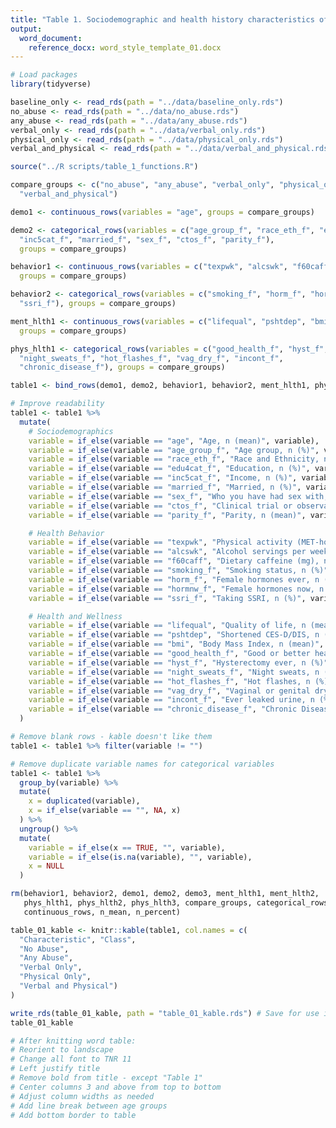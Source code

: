 ```yaml
---
title: "Table 1. Sociodemographic and health history characteristics of women participating in the WHI by abuse experience at baseline (N = 83,145)"
output:
  word_document:
    reference_docx: word_style_template_01.docx
---
```


```r
# Load packages
library(tidyverse)
```

```r
baseline_only <- read_rds(path = "../data/baseline_only.rds")
no_abuse <- read_rds(path = "../data/no_abuse.rds")
any_abuse <- read_rds(path = "../data/any_abuse.rds")
verbal_only <- read_rds(path = "../data/verbal_only.rds")
physical_only <- read_rds(path = "../data/physical_only.rds")
verbal_and_physical <- read_rds(path = "../data/verbal_and_physical.rds")
```

```r
source("../R scripts/table_1_functions.R")
```

```r
compare_groups <- c("no_abuse", "any_abuse", "verbal_only", "physical_only",
  "verbal_and_physical")

demo1 <- continuous_rows(variables = "age", groups = compare_groups)

demo2 <- categorical_rows(variables = c("age_group_f", "race_eth_f", "edu4cat_f",
  "inc5cat_f", "married_f", "sex_f", "ctos_f", "parity_f"),
  groups = compare_groups)

behavior1 <- continuous_rows(variables = c("texpwk", "alcswk", "f60caff"),
  groups = compare_groups)

behavior2 <- categorical_rows(variables = c("smoking_f", "horm_f", "hormnw_f",
  "ssri_f"), groups = compare_groups)

ment_hlth1 <- continuous_rows(variables = c("lifequal", "pshtdep", "bmi"),
  groups = compare_groups)

phys_hlth1 <- categorical_rows(variables = c("good_health_f", "hyst_f",
  "night_sweats_f", "hot_flashes_f", "vag_dry_f", "incont_f",
  "chronic_disease_f"), groups = compare_groups)

table1 <- bind_rows(demo1, demo2, behavior1, behavior2, ment_hlth1, phys_hlth1)

# Improve readability
table1 <- table1 %>%
  mutate(
    # Sociodemographics
    variable = if_else(variable == "age", "Age, n (mean)", variable),
    variable = if_else(variable == "age_group_f", "Age group, n (%)", variable),
    variable = if_else(variable == "race_eth_f", "Race and Ethnicity, n (%)", variable),
    variable = if_else(variable == "edu4cat_f", "Education, n (%)", variable),
    variable = if_else(variable == "inc5cat_f", "Income, n (%)", variable),
    variable = if_else(variable == "married_f", "Married, n (%)", variable),
    variable = if_else(variable == "sex_f", "Who you have had sex with, n (%)", variable),
    variable = if_else(variable == "ctos_f", "Clinical trial or observational study, n (%)", variable),
    variable = if_else(variable == "parity_f", "Parity, n (mean)", variable),

    # Health Behavior
    variable = if_else(variable == "texpwk", "Physical activity (MET-hours/week), n (mean)", variable),
    variable = if_else(variable == "alcswk", "Alcohol servings per week, n (mean)", variable),
    variable = if_else(variable == "f60caff", "Dietary caffeine (mg), n (mean)", variable),
    variable = if_else(variable == "smoking_f", "Smoking status, n (%)", variable),
    variable = if_else(variable == "horm_f", "Female hormones ever, n (%)", variable),
    variable = if_else(variable == "hormnw_f", "Female hormones now, n (%)", variable),
    variable = if_else(variable == "ssri_f", "Taking SSRI, n (%)", variable),

    # Health and Wellness
    variable = if_else(variable == "lifequal", "Quality of life, n (mean)", variable),
    variable = if_else(variable == "pshtdep", "Shortened CES-D/DIS, n (mean)", variable),
    variable = if_else(variable == "bmi", "Body Mass Index, n (mean)", variable),
    variable = if_else(variable == "good_health_f", "Good or better health, n (%)", variable),
    variable = if_else(variable == "hyst_f", "Hysterectomy ever, n (%)", variable),
    variable = if_else(variable == "night_sweats_f", "Night sweats, n (%)", variable),
    variable = if_else(variable == "hot_flashes_f", "Hot flashes, n (%)", variable),
    variable = if_else(variable == "vag_dry_f", "Vaginal or genital dryness, n (%)", variable),
    variable = if_else(variable == "incont_f", "Ever leaked urine, n (%)", variable),
    variable = if_else(variable == "chronic_disease_f", "Chronic Disease, n (%)", variable)
  )

# Remove blank rows - kable doesn't like them
table1 <- table1 %>% filter(variable != "")

# Remove duplicate variable names for categorical variables
table1 <- table1 %>%
  group_by(variable) %>%
  mutate(
    x = duplicated(variable),
    x = if_else(variable == "", NA, x)
  ) %>%
  ungroup() %>%
  mutate(
    variable = if_else(x == TRUE, "", variable),
    variable = if_else(is.na(variable), "", variable),
    x = NULL
  )

rm(behavior1, behavior2, demo1, demo2, demo3, ment_hlth1, ment_hlth2,
   phys_hlth1, phys_hlth2, phys_hlth3, compare_groups, categorical_rows,
   continuous_rows, n_mean, n_percent)
```

```r
table_01_kable <- knitr::kable(table1, col.names = c(
  "Characteristic", "Class", 
  "No Abuse", 
  "Any Abuse", 
  "Verbal Only",
  "Physical Only", 
  "Verbal and Physical")
)

write_rds(table_01_kable, path = "table_01_kable.rds") # Save for use in dashboard
table_01_kable
```

```r
# After knitting word table:
# Reorient to landscape
# Change all font to TNR 11
# Left justify title
# Remove bold from title - except "Table 1"
# Center columns 3 and above from top to bottom
# Adjust column widths as needed
# Add line break between age groups
# Add bottom border to table
```
